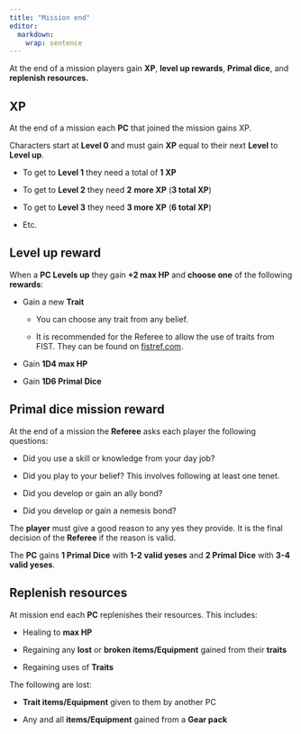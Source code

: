 ```yaml
---
title: "Mission end"
editor: 
  markdown: 
    wrap: sentence
---
```


At the end of a mission players gain **XP**, **level up rewards**, **Primal dice**, and **replenish resources.**

## **XP**

At the end of a mission each **PC** that joined the mission gains XP.

Characters start at **Level 0** and must gain **XP** equal to their next **Level** to **Level up**.

-   To get to **Level 1** they need a total of **1 XP**

-   To get to **Level 2** they need **2** **more XP** (**3 total XP**)

-   To get to **Level 3** they need **3 more XP** (**6 total XP**)

-   Etc.

## **Level up reward**

When a **PC Levels up** they gain **+2 max HP** and **choose one** of the following **rewards**:

-   Gain a new **Trait**

    -   You can choose any trait from any belief.

    -   It is recommended for the Referee to allow the use of traits from FIST.
        They can be found on [fistref.com](https://fistref.com/traits).

-   Gain **1D4 max HP**

-   Gain **1D6 Primal Dice**

## **Primal dice mission reward**

At the end of a mission the **Referee** asks each player the following questions:

-   Did you use a skill or knowledge from your day job?

-   Did you play to your belief?
    This involves following at least one tenet.

-   Did you develop or gain an ally bond?

-   Did you develop or gain a nemesis bond?

The **player** must give a good reason to any yes they provide.
It is the final decision of the **Referee** if the reason is valid.

The **PC** gains **1 Primal Dice** with **1-2 valid yeses** and **2 Primal Dice** with **3-4 valid yeses**.

## **Replenish resources**

At mission end each **PC** replenishes their resources.
This includes:

-   Healing to **max HP**

-   Regaining any **lost** or **broken items/Equipment** gained from their **traits**

-   Regaining uses of **Traits**

The following are lost:

-   **Trait items/Equipment** given to them by another PC

-   Any and all **items/Equipment** gained from a **Gear pack**

